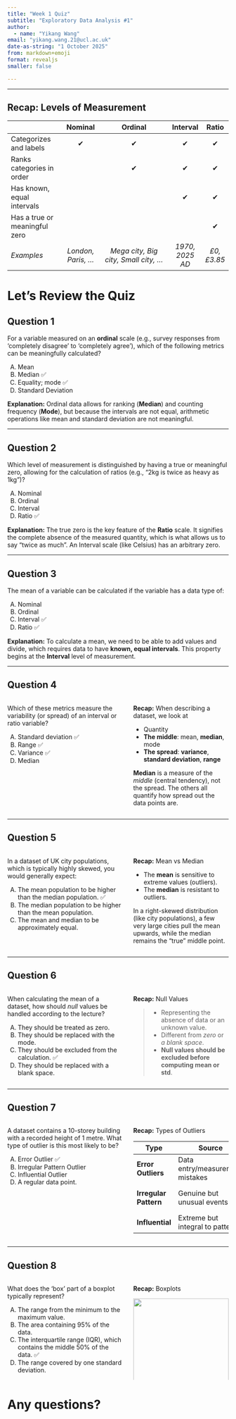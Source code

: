 ```yaml
---
title: "Week 1 Quiz"
subtitle: "Exploratory Data Analysis #1"
author: 
  - name: "Yikang Wang"
email: "yikang.wang.21@ucl.ac.uk"
date-as-string: "1 October 2025"
from: markdown+emoji
format: revealjs
smaller: false

---
```




---

## Recap: Levels of Measurement

|                               |       Nominal        |                Ordinal                 |    Interval     |    Ratio    |
| ----------------------------- | :------------------: | :------------------------------------: | :-------------: | :---------: |
| Categorizes and labels        |          ✔           |                   ✔                    |        ✔        |      ✔      |
| Ranks categories in order     |                      |                   ✔                    |        ✔        |      ✔      |
| Has known, equal intervals    |                      |                                        |        ✔        |      ✔      |
| Has a true or meaningful zero |                      |                                        |                 |      ✔      |
| *Examples*                    | *London, Paris, ...* | *Mega city, Big city, Small city, ...* | *1970, 2025 AD* | *£0, £3.85* |

# Let's Review the Quiz



## Question 1

For a variable measured on an **ordinal** scale (e.g., survey responses from 'completely disagree' to 'completely agree'), which of the following metrics can be meaningfully calculated?

A.  Mean
B.  Median ✅
C.  Equality; mode ✅
D.  Standard Deviation

::: {.fragment}

**Explanation:** Ordinal data allows for ranking (**Median**) and counting frequency (**Mode**), but because the intervals are not equal, arithmetic operations like mean and standard deviation are not meaningful.

:::

---



## Question 2

Which level of measurement is distinguished by having a true or meaningful zero, allowing for the calculation of ratios (e.g., "2kg is twice as heavy as 1kg")?

A.  Nominal
B.  Ordinal
C.  Interval
D.  Ratio ✅

::: {.fragment}

**Explanation:** The true zero is the key feature of the **Ratio** scale. It signifies the complete absence of the measured quantity, which is what allows us to say "twice as much". An Interval scale (like Celsius) has an arbitrary zero.

:::

---

## Question 3

The mean of a variable can be calculated if the variable has a data type of:

A.  Nominal	
B.  Ordinal
C.  Interval ✅
D.  Ratio ✅

::: {.fragment}

**Explanation:** To calculate a mean, we need to be able to add values and divide, which requires data to have **known, equal intervals**. This property begins at the **Interval** level of measurement.

:::

---

## Question 4

:::: {.columns}

::: {.column width="55%"}
Which of these metrics measure the variability (or spread) of an interval or ratio variable?

A.  Standard deviation ✅
B.  Range ✅
C.  Variance ✅
D.  Median
:::

::: {.column width="45%" .fragment}

**Recap:** When describing a dataset, we look at

-   Quantity
-   **The middle**: mean, **median**, mode
-   **The spread**: **variance**, **standard deviation**, **range**

**Median** is a measure of the *middle* (central tendency), not the spread. The others all quantify how spread out the data points are.
:::

::::

---

## Question 5

:::: {.columns}

::: {.column width="55%"}
In a dataset of UK city populations, which is typically highly skewed, you would generally expect:

A.  The mean population to be higher than the median population. ✅
B.  The median population to be higher than the mean population.
C.  The mean and median to be approximately equal.
:::

::: {.column width="45%" .fragment}

**Recap:** Mean vs Median

-   The **mean** is sensitive to extreme values (outliers).
-   The **median** is resistant to outliers.

In a right-skewed distribution (like city populations), a few very large cities pull the mean upwards, while the median remains the "true" middle point.
:::

::::

---

## Question 6

:::: {.columns}

::: {.column width="55%"}
When calculating the mean of a dataset, how should *null* values be handled according to the lecture?

A.  They should be treated as zero.
B.  They should be replaced with the mode.
C.  They should be excluded from the calculation. ✅
D.  They should be replaced with a blank space.
:::

::: {.column width="45%" .fragment}

**Recap:** Null Values

> -   Representing the absence of data or an unknown value.
> -   Different from *zero* or *a blank space*.
> -   **Null values should be excluded before computing mean or std**.


:::

::::

---

## Question 7

:::: {.columns}

::: {.column width="55%"}
A dataset contains a 10-storey building with a recorded height of 1 metre. What type of outlier is this most likely to be?

A.  Error Outlier ✅
B.  Irregular Pattern Outlier
C.  Influential Outlier
D.  A regular data point.
:::

::: {.column width="45%" .fragment}

**Recap:** Types of Outliers

::: {style="font-size: 80%;"}

| Type                  | Source                          | Handling                |
| --------------------- | ------------------------------- | ----------------------- |
| **Error Outliers**    | Data entry/measurement mistakes | Correct or remove       |
| **Irregular Pattern** | Genuine but unusual events      | Investigate; may remove |
| **Influential**       | Extreme but integral to pattern | Keep in analysis        |

:::

:::

::::

---

## Question 8

:::: {.columns}

::: {.column width="55%"}
What does the 'box' part of a boxplot typically represent?

A.  The range from the minimum to the maximum value.
B.  The area containing 95% of the data.
C.  The interquartile range (IQR), which contains the middle 50% of the data. ✅
D.  The range covered by one standard deviation.
:::

::: {.column width="45%" .fragment}

**Recap:** Boxplots

![]({{< var module.web >}}/sessions/L1_images/Boxplot.jpg){width="100%"}

The **box** itself spans from the 1st quartile (Q1) to the 3rd quartile (Q3), representing the central 50% of the data.
:::

::::

# Any questions?